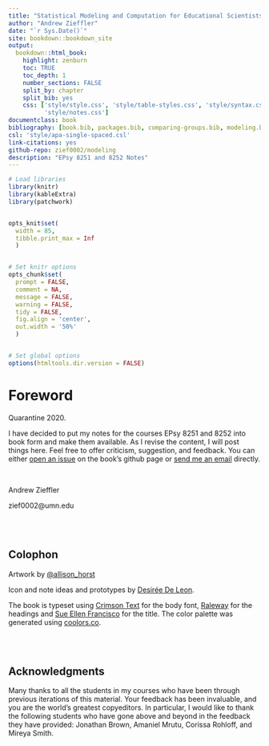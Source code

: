 ```yaml
--- 
title: "Statistical Modeling and Computation for Educational Scientists"
author: "Andrew Zieffler"
date: "`r Sys.Date()`"
site: bookdown::bookdown_site
output: 
  bookdown::html_book:
    highlight: zenburn
    toc: TRUE
    toc_depth: 1
    number_sections: FALSE
    split_by: chapter
    split_bib: yes
    css: ['style/style.css', 'style/table-styles.css', 'style/syntax.css', 'style/navbar.css', 
          'style/notes.css']
documentclass: book
bibliography: [book.bib, packages.bib, comparing-groups.bib, modeling.bib]
csl: 'style/apa-single-spaced.csl'
link-citations: yes
github-repo: zief0002/modeling
description: "EPsy 8251 and 8252 Notes"
---
```




              
              

```r
# Load libraries
library(knitr)
library(kableExtra)
library(patchwork)


opts_knit$set(
  width = 85, 
  tibble.print_max = Inf
  )


# Set knitr options
opts_chunk$set(
  prompt = FALSE, 
  comment = NA, 
  message = FALSE, 
  warning = FALSE, 
  tidy = FALSE, 
  fig.align = 'center',
  out.width = '50%'
  )


# Set global options
options(htmltools.dir.version = FALSE)
```

# Foreword

Quarantine 2020. 

I have decided to put my notes for the courses EPsy 8251 and 8252 into book form and make them available. As I revise the content, I will post things here. Feel free to offer criticism, suggestion, and feedback. You can either [open an issue](https://github.com/zief0002/modeling/issues) on the book's github page or [send me an email](mailto: zief0002@umn.edu) directly.

<br />

Andrew Zieffler

zief0002@umn.edu


<br /> <br />


## Colophon

Artwork by [&commat;allison_horst](https://twitter.com/allison_horst)

Icon and note ideas and prototypes by [Desirée De Leon](http://desiree.rbind.io/).

The book is typeset using [Crimson Text](https://fonts.google.com/specimen/Crimson+Text) for the body font, [Raleway](https://fonts.google.com/specimen/Raleway) for the headings and [Sue Ellen Francisco](https://fonts.google.com/specimen/Sue+Ellen+Francisco) for the title. The color palette was generated using [coolors.co](https://coolors.co/).

<br /><br />

## Acknowledgments

Many thanks to all the students in my courses who have been through previous iterations of this material. Your feedback has been invaluable, and you are the world's greatest copyeditors. In particular, I would like to thank the following students who have gone above and beyond in the feedback they have provided: Jonathan Brown, Amaniel Mrutu, Corissa Rohloff, and Mireya Smith.

 

<br /><br />






